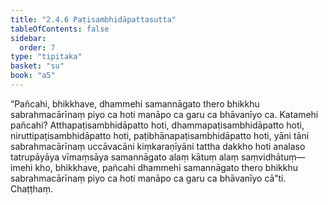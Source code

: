 ```yaml
---
title: "2.4.6 Paṭisambhidāpattasutta"
tableOfContents: false
sidebar:
  order: 7
type: "tipitaka"
basket: "su"
book: "a5"
---
```



<DynamicBreadcrumb />

<Division number="86" book="a5" bookNo="16" page="99">

<Paragraph number="547" book="a5">
“Pañcahi, bhikkhave, dhammehi samannāgato thero bhikkhu sabrahmacārīnaṃ piyo ca hoti manāpo ca garu ca bhāvanīyo ca. Katamehi pañcahi? Atthapaṭisambhidāpatto hoti, dhammapaṭisambhidāpatto hoti, niruttipaṭisambhidāpatto hoti, paṭibhānapaṭisambhidāpatto hoti, yāni tāni sabrahmacārīnaṃ uccāvacāni kiṃkaraṇīyāni tattha dakkho hoti analaso tatrupāyāya vīmaṃsāya samannāgato alaṃ kātuṃ alaṃ saṃvidhātuṃ—  imehi kho, bhikkhave, pañcahi dhammehi samannāgato thero bhikkhu sabrahmacārīnaṃ piyo ca hoti manāpo ca garu ca bhāvanīyo cā”ti.

</Paragraph>
</Division>

<Paragraph number="548" type="center" book="a5">
Chaṭṭhaṃ.
</Paragraph>